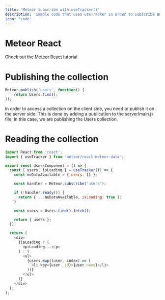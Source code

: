 ```yaml
---
title: 'Meteor Subscribe with useTracker()'
description: 'Sample code that uses useTracker in order to subscribe and read the pointers of a published colletion on Meteor.'
icon: 'code'
---
```


# Meteor React

Check out the [Meteor React](https://www.meteor.com/tutorials/react/creating-an-app) tutorial.

# Publishing the collection
```javascript
Meteor.publish('users', function() {
    return Users.find();
});
```

In order to access a collection on the client side, you need to publish it on the server side. This is done by adding a publication to the server/main.js file. In this case, we are publishing the Users collection.

# Reading the collection
```javascript
import React from 'react';
import { useTracker } from 'meteor/react-meteor-data';

export const UsersComponent = () => {
  const { users, isLoading } = useTracker(() => {
    const noDataAvailable = { users: [] };

    const handler = Meteor.subscribe('users');

    if (!handler.ready()) {
      return { ...noDataAvailable, isLoading: true };
    }

    const users = Users.find().fetch();

    return { users };
  });

  return (
    <div>
      {isLoading ? (
        <p>Loading...</p>
      ) : (
        <ul>
          {users.map((user, index) => (
            <li key={user._id}>{user.name}</li>
          ))}
        </ul>
      )}
    </div>
  );
};

```


